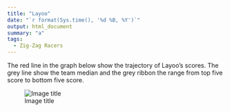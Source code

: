 ```yaml
---
title: "Layoo"
date: "`r format(Sys.time(), '%d %B, %Y')`"
output: html_document
summary: "a"
tags:
  - Zig-Zag Racers
---
```


The red line in the graph below show the trajectory of Layoo's scores. The grey line show the team median and the grey ribbon the range from top five score to bottom five score.

![Image title](Layoo.jpg)
